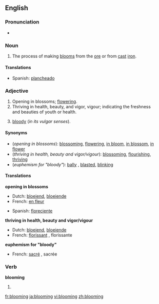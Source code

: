 ==English==

===Pronunciation===
*{{audio|en-us-blooming.ogg|Audio (US)}}


===Noun===
{{en-noun|-}}

# {{cattag|metallurgy}} The process of making [[bloom]]s from the [[ore]] or from [[cast]] [[iron]].

====Translations====
{{top}}
*Spanish: [[plancheado]]
{{mid}}
{{bottom}}

===Adjective===
{{en-adj}}

# Opening in blossoms; [[flower]]ing.
# Thriving in health, beauty, and vigor, vigour; indicating the freshness and beauties of youth or health.
# {{cattag|British|euphemistic}} [[bloody]] (''in its vulgar senses'').

====Synonyms====
*(''opening in blossoms''): [[blossoming]], [[flowering]], [[in bloom]], [[in blossom]], [[in flower]]
*(''thriving in health, beauty and vigor/vigour''): [[blossom]]ing, [[flourish]]ing, [[thrive|thriving]]
*(''euphemism for "bloody"''): [[bally]] {{british}}, [[blasted]], [[blinking]]

====Translations====
'''opening in blossoms'''
{{top}}
*Dutch: [[bloeiend]], [[bloeiende]]
*French: [[en fleur]]
{{mid}}
*Spanish: [[floreciente]]
{{bottom}}

'''thriving in health, beauty and vigor/vigour'''
{{top}}
*Dutch: [[bloeiend]], [[bloeiende]]
*French: [[florissant]] {{m}}, florissante {{f}}
{{mid}}
{{bottom}}

'''euphemism for "bloody"'''
{{top}}
*French: [[sacré]] {{m}}, sacrée {{f}}
{{mid}}
{{bottom}}

===Verb===
'''blooming'''
# {{present participle of|bloom}}

[[fr:blooming]]
[[ja:blooming]]
[[vi:blooming]]
[[zh:blooming]]